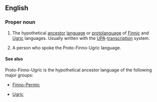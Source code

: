 ==English==
{{wikipedia}}
===Proper noun===
{{en-noun|sg=[[proto-|Proto]]-[[Finno-Ugric]]|s|-}}

# {{context|linguistics|uncountable}} The hypothetical [[ancestor]] [[language]] or [[protolanguage]] of [[Finnic]] and [[Ugric]] languages. Usually written with the [[UPA]]-[[transcription]] system.
# {{context|anthropology|countable}} A person who spoke the Proto-Finno-Ugric language.

====See also====
Proto-Finno-Ugric is the hypothetical ancestor language of the following major groups:
{{top2}}
* [[Finno-Permic]]
{{mid2}}
* [[Ugric]]
{{bottom}}